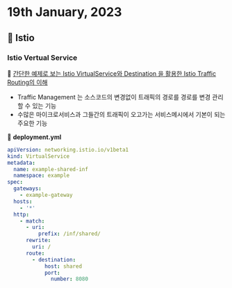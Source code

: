 # 19th January, 2023

## 🚌 Istio

### Istio Vertual Service
🔗 [간단한 예제로 보는 Istio VirtualService와 Destination 을 활용한 Istio Traffic Routing의 이해
](https://itnp.kr/post/istio-routing-api)
- Traffic Management 는 소스코드의 변경없이 트래픽의 경로를 경로를 변경 관리할 수 있는 기능
- 수많은 마이크로서비스과 그들간의 트래픽이 오고가는 서비스메시에서 기본이 되는 주요한 기능

🔻 **deployment.yml**
```yml
apiVersion: networking.istio.io/v1beta1
kind: VirtualService
metadata:
  name: example-shared-inf
  namespace: example
spec:
  gateways:
    - example-gateway
  hosts:
    - '*'
  http:
    - match:
      - uri:
          prefix: /inf/shared/
      rewrite:
        uri: /
      route:
        - destination:
            host: shared
            port:
              number: 8080
```